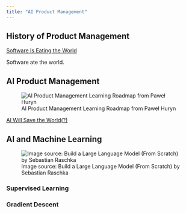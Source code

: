 ```yaml
---
title: "AI Product Management"
---
```


## History of Product Management

[Software Is Eating the World](https://a16z.com/why-software-is-eating-the-world/)

Software ate the world.

## AI Product Management

![AI Product Management Learning Roadmap from Paweł Huryn](images/ai-pm-roadmap.jpeg)

[AI Will Save the World(?)](https://a16z.com/ai-will-save-the-world/)

## AI and Machine Learning

![Image source: Build a Large Language Model (From Scratch) by Sebastian Raschka](images/ai-ml-map.png)

### Supervised Learning

### Gradient Descent

